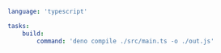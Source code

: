 ```yaml title="<project>/moon.yml" {5}
language: 'typescript'

tasks:
	build:
		command: 'deno compile ./src/main.ts -o ./out.js'
```
